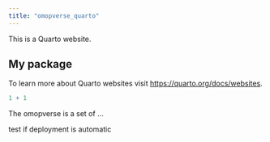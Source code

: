 ```yaml
---
title: "omopverse_quarto"
---
```


This is a Quarto website.

## My package

To learn more about Quarto websites visit <https://quarto.org/docs/websites>.

```r
1 + 1
```

The omopverse is a set of ...

test if deployment is automatic
